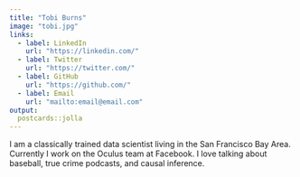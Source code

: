 ```yaml
---
title: "Tobi Burns"
image: "tobi.jpg"
links:
  - label: LinkedIn
    url: "https://linkedin.com/"
  - label: Twitter
    url: "https://twitter.com/"
  - label: GitHub
    url: "https://github.com/"
  - label: Email
    url: "mailto:email@email.com"
output:
  postcards::jolla
---
```


I am a classically trained data scientist living in the San Francisco Bay Area.
Currently I work on the Oculus team at Facebook. I love talking about baseball,
true crime podcasts, and causal inference.
